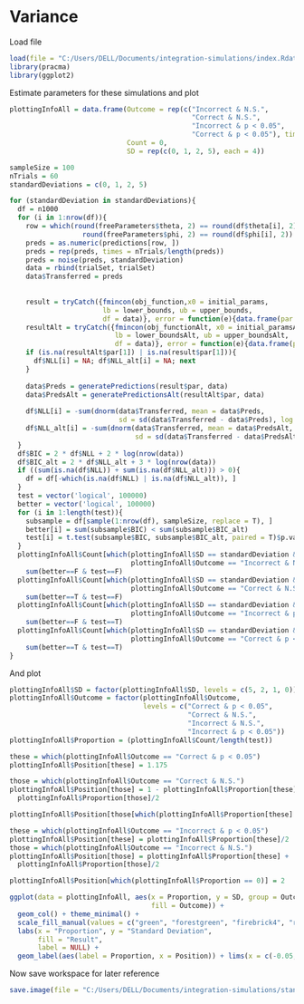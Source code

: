 # Variance

Load file

```r
load(file = "C:/Users/DELL/Documents/integration-simulations/index.Rdata")
library(pracma)
library(ggplot2)
```

Estimate parameters for these simulations and plot

```r
plottingInfoAll = data.frame(Outcome = rep(c("Incorrect & N.S.", 
                                             "Correct & N.S.", 
                                             "Incorrect & p < 0.05",
                                             "Correct & p < 0.05"), times = 4),
                             Count = 0,
                             SD = rep(c(0, 1, 2, 5), each = 4))

sampleSize = 100
nTrials = 60
standardDeviations = c(0, 1, 2, 5)

for (standardDeviation in standardDeviations){
  df = n1000
  for (i in 1:nrow(df)){
    row = which(round(freeParameters$theta, 2) == round(df$theta[i], 2) & 
                  round(freeParameters$phi, 2) == round(df$phi[i], 2))
    preds = as.numeric(predictions[row, ])
    preds = rep(preds, times = nTrials/length(preds))
    preds = noise(preds, standardDeviation)
    data = rbind(trialSet, trialSet)
    data$Transferred = preds
    
    
    result = tryCatch({fmincon(obj_function,x0 = initial_params,
                       lb = lower_bounds, ub = upper_bounds,
                       df = data)}, error = function(e){data.frame(par = NA)})
    resultAlt = tryCatch({fmincon(obj_functionAlt, x0 = initial_paramsAlt,
                          lb = lower_boundsAlt, ub = upper_boundsAlt,
                          df = data)}, error = function(e){data.frame(par = NA)})
    if (is.na(resultAlt$par[1]) | is.na(result$par[1])){
      df$NLL[i] = NA; df$NLL_alt[i] = NA; next
    }
    
    data$Preds = generatePredictions(result$par, data)
    data$PredsAlt = generatePredictionsAlt(resultAlt$par, data)
    
    df$NLL[i] = -sum(dnorm(data$Transferred, mean = data$Preds, 
                           sd = sd(data$Transferred - data$Preds), log = T))
    df$NLL_alt[i] = -sum(dnorm(data$Transferred, mean = data$PredsAlt, 
                               sd = sd(data$Transferred - data$PredsAlt), log = T))
  }
  df$BIC = 2 * df$NLL + 2 * log(nrow(data))
  df$BIC_alt = 2 * df$NLL_alt + 3 * log(nrow(data))
  if ((sum(is.na(df$NLL)) + sum(is.na(df$NLL_alt))) > 0){
    df = df[-which(is.na(df$NLL) | is.na(df$NLL_alt)), ]
  }
  test = vector('logical', 100000)
  better = vector('logical', 100000)
  for (i in 1:length(test)){
    subsample = df[sample(1:nrow(df), sampleSize, replace = T), ]
    better[i] = sum(subsample$BIC) < sum(subsample$BIC_alt)
    test[i] = t.test(subsample$BIC, subsample$BIC_alt, paired = T)$p.value < 0.05
  }
  plottingInfoAll$Count[which(plottingInfoAll$SD == standardDeviation & 
                              plottingInfoAll$Outcome == "Incorrect & N.S.")] = 
    sum(better==F & test==F)
  plottingInfoAll$Count[which(plottingInfoAll$SD == standardDeviation & 
                              plottingInfoAll$Outcome == "Correct & N.S.")] = 
    sum(better==T & test==F)
  plottingInfoAll$Count[which(plottingInfoAll$SD == standardDeviation & 
                              plottingInfoAll$Outcome == "Incorrect & p < 0.05")] = 
    sum(better==F & test==T)
  plottingInfoAll$Count[which(plottingInfoAll$SD == standardDeviation & 
                              plottingInfoAll$Outcome == "Correct & p < 0.05")] = 
    sum(better==T & test==T)
}
```

And plot

```r
plottingInfoAll$SD = factor(plottingInfoAll$SD, levels = c(5, 2, 1, 0))
plottingInfoAll$Outcome = factor(plottingInfoAll$Outcome,
                                 levels = c("Correct & p < 0.05",
                                            "Correct & N.S.", 
                                            "Incorrect & N.S.",
                                            "Incorrect & p < 0.05"))
plottingInfoAll$Proportion = (plottingInfoAll$Count/length(test))

these = which(plottingInfoAll$Outcome == "Correct & p < 0.05")
plottingInfoAll$Position[these] = 1.175

those = which(plottingInfoAll$Outcome == "Correct & N.S.")
plottingInfoAll$Position[those] = 1 - plottingInfoAll$Proportion[these] -
  plottingInfoAll$Proportion[those]/2

plottingInfoAll$Position[those[which(plottingInfoAll$Proportion[these] == 0)]] = 1.175

these = which(plottingInfoAll$Outcome == "Incorrect & p < 0.05")
plottingInfoAll$Position[these] = plottingInfoAll$Proportion[these]/2
those = which(plottingInfoAll$Outcome == "Incorrect & N.S.")
plottingInfoAll$Position[those] = plottingInfoAll$Proportion[these] +
  plottingInfoAll$Proportion[those]/2

plottingInfoAll$Position[which(plottingInfoAll$Proportion == 0)] = 2

ggplot(data = plottingInfoAll, aes(x = Proportion, y = SD, group = Outcome,
                                   fill = Outcome)) + 
  geom_col() + theme_minimal() + 
  scale_fill_manual(values = c("green", "forestgreen", "firebrick4", "red")) +
  labs(x = "Proportion", y = "Standard Deviation", 
       fill = "Result",
       label = NULL) + 
  geom_label(aes(label = Proportion, x = Position)) + lims(x = c(-0.05, 1.05))
```

Now save workspace for later reference

```r
save.image(file = "C:/Users/DELL/Documents/integration-simulations/standardDeviation.RData")
```
